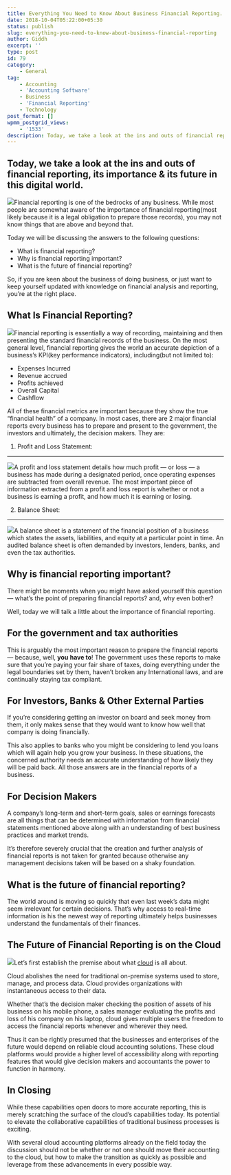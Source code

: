 ```yaml
---
title: Everything You Need to Know About Business Financial Reporting.
date: 2018-10-04T05:22:00+05:30
status: publish
slug: everything-you-need-to-know-about-business-financial-reporting
author: Giddh
excerpt: ''
type: post
id: 79
category:
    - General
tag:
    - Accounting
    - 'Accounting Software'
    - Business
    - 'Financial Reporting'
    - Technology
post_format: []
wpmm_postgrid_views:
    - '1533'
description: Today, we take a look at the ins and outs of financial reporting, its importance &amp; its future in this digital world. 
---
```

 Today, we take a look at the ins and outs of financial reporting, its importance &amp; its future in this digital world. 
--------------------------------------------------------------------------------------------------------------------------

<img class="wp-block-image size-large" src = "https://miro.medium.com/max/671/1*MgH8R2MeMN3iGp-8PaHmDw.jpeg" />Financial reporting is one of the bedrocks of any business. While most people are somewhat aware of the importance of financial reporting(most likely because it is a legal obligation to prepare those records), you may not know things that are above and beyond that.

Today we will be discussing the answers to the following questions:

- What is financial reporting?
- Why is financial reporting important?
- What is the future of financial reporting?

So, if you are keen about the business of doing business, or just want to keep yourself updated with knowledge on financial analysis and reporting, you’re at the right place.

What Is Financial Reporting?
----------------------------

<img class="wp-block-image size-large" src = "https://miro.medium.com/max/1078/1*FrHTYivmzh9-oQcbVg5w7Q.jpeg" />Financial reporting is essentially a way of recording, maintaining and then presenting the standard financial records of the business. On the most general level, financial reporting gives the world an accurate depiction of a business’s KPI(key performance indicators), including(but not limited to):

- Expenses Incurred
- Revenue accrued
- Profits achieved
- Overall Capital
- Cashflow

All of these financial metrics are important because they show the true “financial health” of a company. In most cases, there are 2 major financial reports every business has to prepare and present to the government, the investors and ultimately, the decision makers. They are:

1. Profit and Loss Statement:
-----------------------------

<img class="wp-block-image size-large" src= "https://miro.medium.com/max/821/1*v2GiT5e7UF8n9X-hd6YnRg.jpeg" />A profit and loss statement details how much profit — or loss — a business has made during a designated period, once operating expenses are subtracted from overall revenue. The most important piece of information extracted from a profit and loss report is whether or not a business is earning a profit, and how much it is earning or losing.

2. Balance Sheet:
-----------------

<img class="wp-block-image size-large" src = "https://miro.medium.com/max/1089/1*_gtyZda_8Xc1mH2bH7Bpsw.jpeg" />A balance sheet is a statement of the financial position of a business which states the assets, liabilities, and equity at a particular point in time. An audited balance sheet is often demanded by investors, lenders, banks, and even the tax authorities.

Why is financial reporting important?
-------------------------------------

There might be moments when you might have asked yourself this question — what’s the point of preparing financial reports? and, why even bother?

Well, today we will talk a little about the importance of financial reporting.

For the government and tax authorities
--------------------------------------

This is arguably the most important reason to prepare the financial reports — because, well, **you** **have to**! The government uses these reports to make sure that you’re paying your fair share of taxes, doing everything under the legal boundaries set by them, haven’t broken any International laws, and are continually staying tax compliant.

For Investors, Banks &amp; Other External Parties
-------------------------------------------------

If you’re considering getting an investor on board and seek money from them, it only makes sense that they would want to know how well that company is doing financially.

This also applies to banks who you might be considering to lend you loans which will again help you grow your business. In these situations, the concerned authority needs an accurate understanding of how likely they will be paid back. All those answers are in the financial reports of a business.

For Decision Makers
-------------------

A company’s long-term and short-term goals, sales or earnings forecasts are all things that can be determined with information from financial statements mentioned above along with an understanding of best business practices and market trends.

It’s therefore severely crucial that the creation and further analysis of financial reports is not taken for granted because otherwise any management decisions taken will be based on a shaky foundation.

What is the future of financial reporting?
------------------------------------------

The world around is moving so quickly that even last week’s data might seem irrelevant for certain decisions. That’s why access to real-time information is his the newest way of reporting ultimately helps businesses understand the fundamentals of their finances.

The Future of Financial Reporting is on the Cloud
-------------------------------------------------

<img class="wp-block-image size-large" src = "https://miro.medium.com/max/990/1*nwQT6vSpCRZF_UXylGI7HA.png" />Let’s first establish the premise about what [cloud](http://giddh.com/) is all about.

Cloud abolishes the need for traditional on-premise systems used to store, manage, and process data. Cloud provides organizations with instantaneous access to their data.

Whether that’s the decision maker checking the position of assets of his business on his mobile phone, a sales manager evaluating the profits and loss of his company on his laptop, cloud gives multiple users the freedom to access the financial reports whenever and wherever they need.

Thus it can be rightly presumed that the businesses and enterprises of the future would depend on reliable cloud accounting solutions. These cloud platforms would provide a higher level of accessibility along with reporting features that would give decision makers and accountants the power to function in harmony.

In Closing
----------

While these capabilities open doors to more accurate reporting, this is merely scratching the surface of the cloud’s capabilities today. Its potential to elevate the collaborative capabilities of traditional business processes is exciting.

With several cloud accounting platforms already on the field today the discussion should not be whether or not one should move their accounting to the cloud, but how to make the transition as quickly as possible and leverage from these advancements in every possible way.